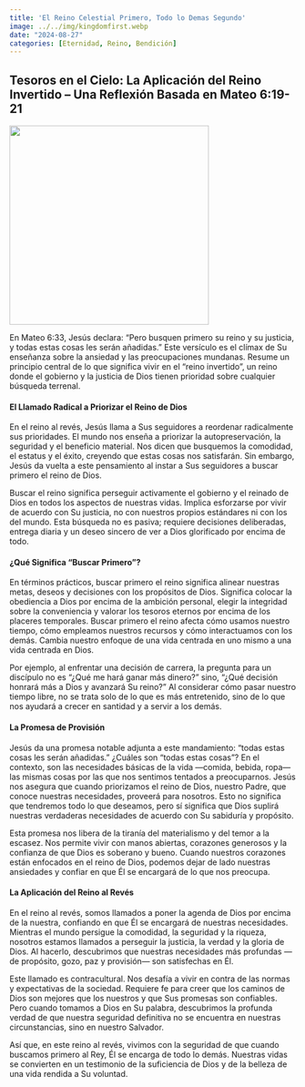 ```yaml
---
title: 'El Reino Celestial Primero, Todo lo Demas Segundo'
image: ../../img/kingdomfirst.webp
date: "2024-08-27"
categories: [Eternidad, Reino, Bendición]
---
```


## Tesoros en el Cielo: La Aplicación del Reino Invertido – Una Reflexión Basada en Mateo 6:19-21

![](../../img/kingdomfirst.webp){fig-align="center" width="350"}

En Mateo 6:33, Jesús declara: “Pero busquen primero su reino y su justicia, y todas estas cosas les serán añadidas.” Este versículo es el clímax de Su enseñanza sobre la ansiedad y las preocupaciones mundanas. Resume un principio central de lo que significa vivir en el “reino invertido”, un reino donde el gobierno y la justicia de Dios tienen prioridad sobre cualquier búsqueda terrenal.

#### El Llamado Radical a Priorizar el Reino de Dios

En el reino al revés, Jesús llama a Sus seguidores a reordenar radicalmente sus prioridades. El mundo nos enseña a priorizar la autopreservación, la seguridad y el beneficio material. Nos dicen que busquemos la comodidad, el estatus y el éxito, creyendo que estas cosas nos satisfarán. Sin embargo, Jesús da vuelta a este pensamiento al instar a Sus seguidores a buscar primero el reino de Dios.

Buscar el reino significa perseguir activamente el gobierno y el reinado de Dios en todos los aspectos de nuestras vidas. Implica esforzarse por vivir de acuerdo con Su justicia, no con nuestros propios estándares ni con los del mundo. Esta búsqueda no es pasiva; requiere decisiones deliberadas, entrega diaria y un deseo sincero de ver a Dios glorificado por encima de todo.

#### ¿Qué Significa “Buscar Primero”?

En términos prácticos, buscar primero el reino significa alinear nuestras metas, deseos y decisiones con los propósitos de Dios. Significa colocar la obediencia a Dios por encima de la ambición personal, elegir la integridad sobre la conveniencia y valorar los tesoros eternos por encima de los placeres temporales. Buscar primero el reino afecta cómo usamos nuestro tiempo, cómo empleamos nuestros recursos y cómo interactuamos con los demás. Cambia nuestro enfoque de una vida centrada en uno mismo a una vida centrada en Dios.

Por ejemplo, al enfrentar una decisión de carrera, la pregunta para un discípulo no es “¿Qué me hará ganar más dinero?” sino, “¿Qué decisión honrará más a Dios y avanzará Su reino?” Al considerar cómo pasar nuestro tiempo libre, no se trata solo de lo que es más entretenido, sino de lo que nos ayudará a crecer en santidad y a servir a los demás.

#### La Promesa de Provisión

Jesús da una promesa notable adjunta a este mandamiento: “todas estas cosas les serán añadidas.” ¿Cuáles son “todas estas cosas”? En el contexto, son las necesidades básicas de la vida —comida, bebida, ropa— las mismas cosas por las que nos sentimos tentados a preocuparnos. Jesús nos asegura que cuando priorizamos el reino de Dios, nuestro Padre, que conoce nuestras necesidades, proveerá para nosotros. Esto no significa que tendremos todo lo que deseamos, pero sí significa que Dios suplirá nuestras verdaderas necesidades de acuerdo con Su sabiduría y propósito.

Esta promesa nos libera de la tiranía del materialismo y del temor a la escasez. Nos permite vivir con manos abiertas, corazones generosos y la confianza de que Dios es soberano y bueno. Cuando nuestros corazones están enfocados en el reino de Dios, podemos dejar de lado nuestras ansiedades y confiar en que Él se encargará de lo que nos preocupa.

#### La Aplicación del Reino al Revés

En el reino al revés, somos llamados a poner la agenda de Dios por encima de la nuestra, confiando en que Él se encargará de nuestras necesidades. Mientras el mundo persigue la comodidad, la seguridad y la riqueza, nosotros estamos llamados a perseguir la justicia, la verdad y la gloria de Dios. Al hacerlo, descubrimos que nuestras necesidades más profundas —de propósito, gozo, paz y provisión— son satisfechas en Él.

Este llamado es contracultural. Nos desafía a vivir en contra de las normas y expectativas de la sociedad. Requiere fe para creer que los caminos de Dios son mejores que los nuestros y que Sus promesas son confiables. Pero cuando tomamos a Dios en Su palabra, descubrimos la profunda verdad de que nuestra seguridad definitiva no se encuentra en nuestras circunstancias, sino en nuestro Salvador.

Así que, en este reino al revés, vivimos con la seguridad de que cuando buscamos primero al Rey, Él se encarga de todo lo demás. Nuestras vidas se convierten en un testimonio de la suficiencia de Dios y de la belleza de una vida rendida a Su voluntad.
